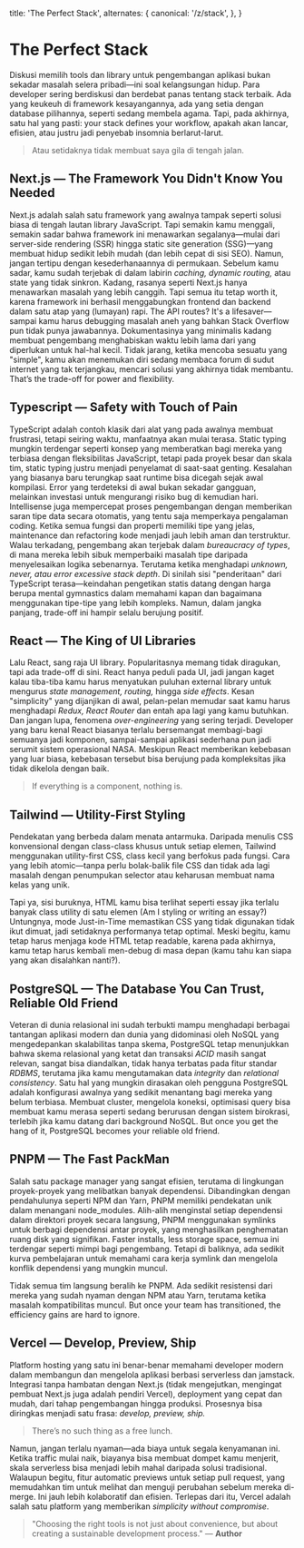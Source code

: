 
  title: 'The Perfect Stack',
  alternates: {
    canonical: '/z/stack',
  },
}

# The Perfect Stack

<Name />

Diskusi memilih tools dan library untuk pengembangan aplikasi bukan sekadar masalah selera pribadi—ini soal kelangsungan hidup. Para developer sering berdiskusi dan berdebat panas tentang stack terbaik. Ada yang keukeuh di framework kesayangannya, ada yang setia dengan database pilihannya, seperti sedang membela agama. Tapi, pada akhirnya, satu hal yang pasti: your stack defines your workflow, apakah akan lancar, efisien, atau justru jadi penyebab insomnia berlarut-larut.

> Atau setidaknya tidak membuat saya gila di tengah jalan.

## Next.js — The Framework You Didn't Know You Needed

Next.js adalah salah satu framework yang awalnya tampak seperti solusi biasa di tengah lautan library JavaScript. Tapi semakin kamu menggali, semakin sadar bahwa framework ini menawarkan segalanya—mulai dari server-side rendering (SSR) hingga static site generation (SSG)—yang membuat hidup sedikit lebih mudah (dan lebih cepat di sisi SEO). Namun, jangan tertipu dengan kesederhanaannya di permukaan. Sebelum kamu sadar, kamu sudah terjebak di dalam labirin *caching, dynamic routing,* atau state yang tidak sinkron. Kadang, rasanya seperti Next.js hanya menawarkan masalah yang lebih canggih. Tapi semua itu tetap worth it, karena framework ini berhasil menggabungkan frontend dan backend dalam satu atap yang (lumayan) rapi. The API routes? It's a lifesaver—sampai kamu harus debugging masalah aneh yang bahkan Stack Overflow pun tidak punya jawabannya. Dokumentasinya yang minimalis kadang membuat pengembang menghabiskan waktu lebih lama dari yang diperlukan untuk hal-hal kecil. Tidak jarang, ketika mencoba sesuatu yang "simple", kamu akan menemukan diri sedang membaca forum di sudut internet yang tak terjangkau, mencari solusi yang akhirnya tidak membantu. That’s the trade-off for power and flexibility.

## Typescript — Safety with Touch of Pain

TypeScript adalah contoh klasik dari alat yang pada awalnya membuat frustrasi, tetapi seiring waktu, manfaatnya akan mulai terasa. Static typing mungkin terdengar seperti konsep yang memberatkan bagi mereka yang terbiasa dengan fleksibilitas JavaScript, tetapi pada proyek besar dan skala tim, static typing justru menjadi penyelamat di saat-saat genting. Kesalahan yang biasanya baru terungkap saat runtime bisa dicegah sejak awal kompilasi. Error yang terdeteksi di awal bukan sekadar gangguan, melainkan investasi untuk mengurangi risiko bug di kemudian hari. Intellisense juga mempercepat proses pengembangan dengan memberikan saran tipe data secara otomatis, yang tentu saja memperkaya pengalaman coding. Ketika semua fungsi dan properti memiliki tipe yang jelas, maintenance dan refactoring kode menjadi jauh lebih aman dan terstruktur. Walau terkadang, pengembang akan terjebak dalam *bureaucracy of types*, di mana mereka lebih sibuk memperbaiki masalah tipe daripada menyelesaikan logika sebenarnya. Terutama ketika menghadapi *unknown, never, atau error excessive stack depth*. Di sinilah sisi "penderitaan" dari TypeScript terasa—keindahan pengetikan statis datang dengan harga berupa mental gymnastics dalam memahami kapan dan bagaimana menggunakan tipe-tipe yang lebih kompleks. Namun, dalam jangka panjang, trade-off ini hampir selalu berujung positif.

## React — The King of UI Libraries

Lalu React, sang raja UI library. Popularitasnya memang tidak diragukan, tapi ada trade-off di sini. React hanya peduli pada UI, jadi jangan kaget kalau tiba-tiba kamu harus menyatukan puluhan external library untuk mengurus *state management, routing,* hingga *side effects*. Kesan "simplicity" yang dijanjikan di awal, pelan-pelan memudar saat kamu harus menghadapi *Redux, React Router* dan entah apa lagi yang kamu butuhkan. Dan jangan lupa, fenomena *over-engineering* yang sering terjadi. Developer yang baru kenal React biasanya terlalu bersemangat membagi-bagi semuanya jadi komponen, sampai-sampai aplikasi sederhana pun jadi serumit sistem operasional NASA. Meskipun React memberikan kebebasan yang luar biasa, kebebasan tersebut bisa berujung pada kompleksitas jika tidak dikelola dengan baik.

> If everything is a component, nothing is.

## Tailwind — Utility-First Styling

Pendekatan yang berbeda dalam menata antarmuka. Daripada menulis CSS konvensional dengan class-class khusus untuk setiap elemen, Tailwind menggunakan utility-first CSS, class kecil yang berfokus pada fungsi. Cara yang lebih atomic—tanpa perlu bolak-balik file CSS dan tidak ada lagi masalah dengan penumpukan selector atau keharusan membuat nama kelas yang unik.

Tapi ya, sisi buruknya, HTML kamu bisa terlihat seperti essay jika terlalu banyak class utility di satu elemen (Am I styling or writing an essay?)
Untungnya, mode Just-in-Time memastikan CSS yang tidak digunakan tidak ikut dimuat, jadi setidaknya performanya tetap optimal. Meski begitu, kamu tetap harus menjaga kode HTML tetap readable, karena pada akhirnya, kamu tetap harus kembali men-debug di masa depan (kamu tahu kan siapa yang akan disalahkan nanti?).

## PostgreSQL — The Database You Can Trust, Reliable Old Friend

Veteran di dunia relasional ini sudah terbukti mampu menghadapi berbagai tantangan aplikasi modern dan dunia yang didominasi oleh NoSQL yang mengedepankan skalabilitas tanpa skema, PostgreSQL tetap menunjukkan bahwa skema relasional yang ketat dan transaksi *ACID* masih sangat relevan, sangat bisa diandalkan, tidak hanya terbatas pada fitur standar *RDBMS*, terutama jika kamu mengutamakan data *integrity* dan *relational consistency*. Satu hal yang mungkin dirasakan oleh pengguna PostgreSQL adalah konfigurasi awalnya yang sedikit menantang bagi mereka yang belum terbiasa. Membuat cluster, mengelola koneksi, optimisasi query bisa membuat kamu merasa seperti sedang berurusan dengan sistem birokrasi, terlebih jika kamu datang dari background NoSQL. But once you get the hang of it, PostgreSQL becomes your reliable old friend.

## PNPM — The Fast PackMan

Salah satu package manager yang sangat efisien, terutama di lingkungan proyek-proyek yang melibatkan banyak dependensi. Dibandingkan dengan pendahulunya seperti NPM dan Yarn, PNPM memiliki pendekatan unik dalam menangani node_modules. Alih-alih menginstal setiap dependensi dalam direktori proyek secara langsung, PNPM menggunakan symlinks untuk berbagi dependensi antar proyek, yang menghasilkan penghematan ruang disk yang signifikan. Faster installs, less storage space, semua ini terdengar seperti mimpi bagi pengembang. Tetapi di baliknya, ada sedikit kurva pembelajaran untuk memahami cara kerja symlink dan mengelola konflik dependensi yang mungkin muncul.

Tidak semua tim langsung beralih ke PNPM. Ada sedikit resistensi dari mereka yang sudah nyaman dengan NPM atau Yarn, terutama ketika masalah kompatibilitas muncul. But once your team has transitioned, the efficiency gains are hard to ignore.

## Vercel — Develop, Preview, Ship

Platform hosting yang satu ini benar-benar memahami developer modern dalam membangun dan mengelola aplikasi berbasi serverless dan jamstack. Integrasi tanpa hambatan dengan Next.js (tidak mengejutkan, mengingat pembuat Next.js juga adalah pendiri Vercel), deployment yang cepat dan mudah, dari tahap pengembangan hingga produksi. Prosesnya bisa diringkas menjadi satu frasa: *develop, preview, ship.*

> There’s no such thing as a free lunch.

Namun, jangan terlalu nyaman—ada biaya untuk segala kenyamanan ini. Ketika traffic mulai naik, biayanya bisa membuat dompet kamu menjerit, skala serverless bisa menjadi lebih mahal daripada solusi tradisional. Walaupun begitu, fitur automatic previews untuk setiap pull request, yang memudahkan tim untuk melihat dan menguji perubahan sebelum mereka di-merge. Ini jauh lebih kolaboratif dan efisien. Terlepas dari itu, Vercel adalah salah satu platform yang memberikan *simplicity without compromise*.

> "Choosing the right tools is not just about convenience, but about creating a sustainable development process." — **Author**
